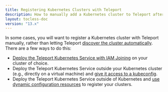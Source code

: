 ```yaml
---
title: Registering Kubernetes Clusters with Teleport
description: How to manually add a Kubernetes cluster to Teleport after creating it.
layout: tocless-doc
version: "13.x"
---
```


In some cases, you will want to register a Kubernetes cluster with Teleport
manually, rather than letting Teleport [discover the cluster
automatically](/docs/ver/13.x/kubernetes-access/discovery). There are a few ways to do this:

- [Deploy the Teleport Kubernetes
  Service with IAM Joining](/docs/ver/13.x/kubernetes-access/register-clusters/iam-joining) on your cluster of
  choice.
- Deploy the Teleport Kubernetes Service outside your Kubernetes cluster (e.g.,
  directly  on a virtual machine) and [give it access to a
  kubeconfig](/docs/ver/13.x/kubernetes-access/register-clusters/static-kubeconfig).
- Deploy the Teleport Kubernetes Service outside of Kubernetes  and [use dynamic
  configuration resources](/docs/ver/13.x/kubernetes-access/register-clusters/dynamic-registration) to
  register your clusters.
